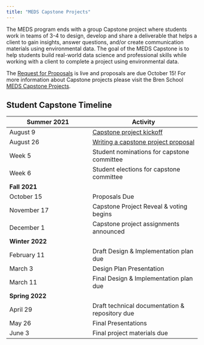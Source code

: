 ```yaml
---
title: "MEDS Capstone Projects"
---
```


The MEDS program ends with a group Capstone project where students work in teams of 3-4 to design, develop and share a deliverable that helps a client to gain insights, answer questions, and/or create communication materials using environmental data. The goal of the MEDS Capstone is to help students build real-world data science and professional skills while working with a client to complete a project using environmental data. 

The [Request for Proposals](https://bren.ucsb.edu/research/masters-research/request-proposals-meds) is live and proposals are due October 15! For more information about Capstone projects please visit the Bren School [MEDS Capstone Projects](https://bren.ucsb.edu/masters-programs/master-environmental-data-science/meds-capstone-projects).

## Student Capstone Timeline


|Summer 2021        | Activity                |
|-------------------|-------------------------|
| August 9          | [Capstone project kickoff](https://docs.google.com/presentation/d/e/2PACX-1vR-gEjOhtKUQy3_QjzrwXMm_5m-XZ32XshM700BIF2GWUwtNm4TabxmEpcdJv73WShIV8gQDMjnC3A9/pub?start=false&loop=false&delayms=3000)  |
| August 26         | [Writing a capstone project proposal](https://docs.google.com/presentation/d/e/2PACX-1vSHw6u3DZ0okI3GD4NBsoeFRkqA5MhHI9rY3cEc9CnG2Y-6MAUq-KppcPBFkTbc1Aq2rkfLYMm-Ss07/pub?start=false&loop=false&delayms=3000&slide=id.ge6b7f452cd_0_6982) |
| Week 5            | Student nominations for capstone committee  |
| Week 6            | Student elections for capstone committee  |
| **Fall 2021**
| October 15        | Proposals Due           |
| November 17       | Capstone Project Reveal & voting begins |
| December 1        | Capstone project assignments announced |
| **Winter 2022**
| February 11       | Draft Design & Implementation plan due   |
| March 3           | Design Plan Presentation |
| March 11          | Final Design & Implementation plan due |
| **Spring 2022**
| April 29          | Draft technical documentation & repository due |
| May 26            | Final Presentations |
| June 3            | Final project materials due |



